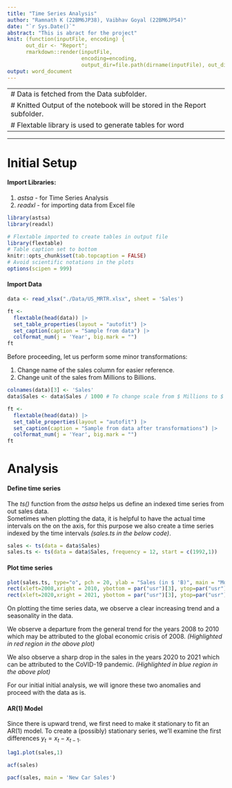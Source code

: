 ```yaml
---
title: "Time Series Analysis"
author: "Ramnath K (22BM6JP38), Vaibhav Goyal (22BM6JP54)"
date: "`r Sys.Date()`"
abstract: "This is abract for the project"
knit: (function(inputFile, encoding) {
      out_dir <- "Report";
      rmarkdown::render(inputFile,
                        encoding=encoding,
                        output_dir=file.path(dirname(inputFile), out_dir))})
output: word_document
---
```


---
# Data is fetched from the Data subfolder.
# Knitted Output of the notebook will be stored in the Report subfolder.
# Flextable library is used to generate tables for word
---

***

# Initial Setup

#### Import Libraries:

1.  *astsa* - for Time Series Analysis
2.  *readxl* - for importing data from Excel file

```r
library(astsa)
library(readxl)
```

```r
# Flextable imported to create tables in output file
library(flextable)
# Table caption set to bottom
knitr::opts_chunk$set(tab.topcaption = FALSE)
# Avoid scientific notations in the plots
options(scipen = 999)
```


#### Import Data
```r
data <- read_xlsx("./Data/US_MRTR.xlsx", sheet = 'Sales')
```
```r
ft <- 
  flextable(head(data)) |>
  set_table_properties(layout = "autofit") |>
  set_caption(caption = "Sample from data") |>
  colformat_num(j = 'Year', big.mark = "")
ft
```

Before proceeding, let us perform some minor transformations:

1.  Change name of the sales column for easier reference.
2.  Change unit of the sales from Millions to Billions.

```r
colnames(data)[3] <- 'Sales'
data$Sales <- data$Sales / 1000 # To change scale from $ Millions to $ Billions
```

```r
ft <- 
  flextable(head(data)) |>
  set_table_properties(layout = "autofit") |>
  set_caption(caption = "Sample from data after transformations") |>
  colformat_num(j = 'Year', big.mark = "")
ft
```
# Analysis
#### Define time series
The *ts()* function from the *astsa* helps us define an indexed time series from out sales data.\
Sometimes when plotting the data, it is helpful to have the actual time intervals on the on the axis, for this purpose we also create a time series indexed by the time intervals *(sales.ts in the below code)*.
```r
sales <- ts(data = data$Sales)
sales.ts <- ts(data = data$Sales, frequency = 12, start = c(1992,1))
```
#### Plot time series
```r
plot(sales.ts, type="o", pch = 20, ylab = "Sales (in $ 'B)", main = "Monthly New Car Sales in US [Jan 1992 - Oct 2022]")
rect(xleft=2008,xright = 2010, ybottom = par("usr")[3], ytop=par("usr")[4], density=10, col = "red")
rect(xleft=2020,xright = 2021, ybottom = par("usr")[3], ytop=par("usr")[4], density=10, col = "blue")

```

On plotting the time series data, we observe a clear increasing trend and a seasonality in the data.

We observe a departure from the general trend for the years 2008 to 2010 which may be attributed to the global economic crisis of 2008. *(Highlighted in red region in the above plot)*

We also observe a sharp drop in the sales in the years 2020 to 2021 which can be attributed to the CoVID-19 pandemic. *(Highlighted in blue region in the above plot)*

For our initial initial analysis, we will ignore these two anomalies and proceed with the data as is.

#### AR(1) Model
Since there is upward trend, we first need to make it stationary to fit an AR(1) model. To create a (possibly) stationary series, we’ll examine the first differences $y_t = x_t - x_{t-1}$.
```r
lag1.plot(sales,1)
```
```r
acf(sales)
```

```r
pacf(sales, main = 'New Car Sales')
```
